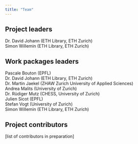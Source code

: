 ```yaml
---
title: "Team"
---
```


## Project leaders
Dr. David Johann (ETH Library, ETH Zurich)  
Simon Willemin (ETH Library, ETH Zurich)

## Work packages leaders
Pascale Bouton (EPFL)  
Dr. David Johann (ETH Library, ETH Zurich)  
Dr. Martin Jaekel (ZHAW Zurich University of Applied Sciences)  
Andrea Malits (University of Zurich)  
Dr. Rüdiger Mutz (CHESS, University of Zurich)  
Julien Sicot (EPFL)  
Stefan Vogt (University of Zurich)  
Simon Willemin (ETH Library, ETH Zurich)  

## Project contributors
[list of contributors in preparation]